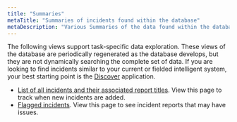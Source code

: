 ```yaml
---
title: "Summaries"
metaTitle: "Summaries of incidents found within the database"
metaDescription: "Various Summaries of the data found within the database"
---
```


The following views support task-specific data exploration. These views of the database are periodically regenerated as the database develops, but they are not dynamically searching the complete set of data. If you are looking to find incidents similar to your current or fielded intelligent system, your best starting point is the [Discover](/apps/1-discover) application.

* [List of all incidents and their associated report titles](/list). View this page to track when new incidents are added.
* [Flagged incidents](/flagged). View this page to see incident reports that may have issues.
